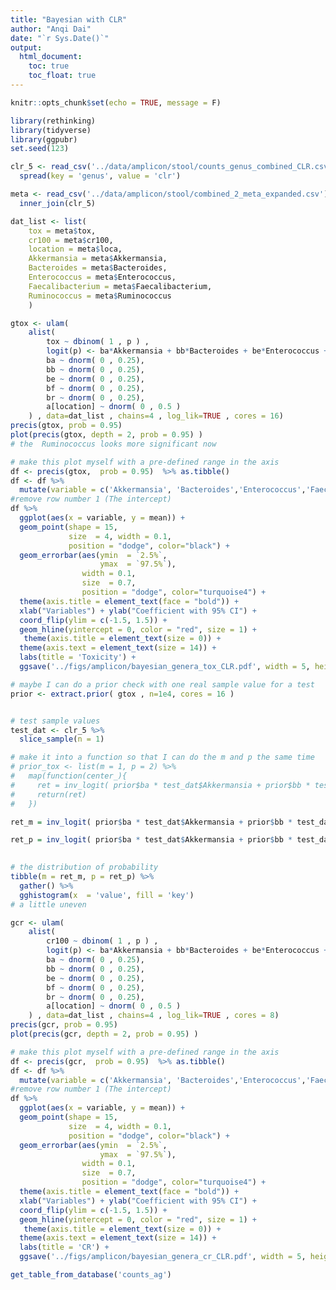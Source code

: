 ```yaml
---
title: "Bayesian with CLR"
author: "Anqi Dai"
date: "`r Sys.Date()`"
output:
  html_document:
    toc: true
    toc_float: true
---
```


```r
knitr::opts_chunk$set(echo = TRUE, message = F)
```

```r
library(rethinking)
library(tidyverse)  
library(ggpubr)
set.seed(123)

```

```r
clr_5 <- read_csv('../data/amplicon/stool/counts_genus_combined_CLR.csv') %>% 
  spread(key = 'genus', value = 'clr') 

meta <- read_csv('../data/amplicon/stool/combined_2_meta_expanded.csv')  %>% 
  inner_join(clr_5) 
```

```r
dat_list <- list(
    tox = meta$tox,
    cr100 = meta$cr100,
    location = meta$loca,
    Akkermansia = meta$Akkermansia,
    Bacteroides = meta$Bacteroides,
    Enterococcus = meta$Enterococcus,
    Faecalibacterium = meta$Faecalibacterium,
    Ruminococcus = meta$Ruminococcus
    ) 
```

```r
gtox <- ulam(
    alist(
        tox ~ dbinom( 1 , p ) ,
        logit(p) <- ba*Akkermansia + bb*Bacteroides + be*Enterococcus + bf*Faecalibacterium + br*Ruminococcus  + a[location] ,
        ba ~ dnorm( 0 , 0.25),
        bb ~ dnorm( 0 , 0.25),
        be ~ dnorm( 0 , 0.25),
        bf ~ dnorm( 0 , 0.25),
        br ~ dnorm( 0 , 0.25),
        a[location] ~ dnorm( 0 , 0.5 )
    ) , data=dat_list , chains=4 , log_lik=TRUE , cores = 16)
precis(gtox, prob = 0.95)   
plot(precis(gtox, depth = 2, prob = 0.95) )   
# the  Ruminococcus looks more significant now
```

```r
# make this plot myself with a pre-defined range in the axis
df <- precis(gtox,  prob = 0.95)  %>% as.tibble()
df <- df %>%
  mutate(variable = c('Akkermansia', 'Bacteroides','Enterococcus','Faecalibacterium','Ruminococcus'))
#remove row number 1 (The intercept)
df %>% 
  ggplot(aes(x = variable, y = mean)) +
  geom_point(shape = 15,
             size  = 4, width = 0.1,
             position = "dodge", color="black") +
  geom_errorbar(aes(ymin  = `2.5%`,
                    ymax  = `97.5%`),
                width = 0.1,
                size  = 0.7,
                position = "dodge", color="turquoise4") +
  theme(axis.title = element_text(face = "bold")) +
  xlab("Variables") + ylab("Coefficient with 95% CI") +
  coord_flip(ylim = c(-1.5, 1.5)) +
  geom_hline(yintercept = 0, color = "red", size = 1) +
   theme(axis.title = element_text(size = 0)) +
  theme(axis.text = element_text(size = 14)) +
  labs(title = 'Toxicity') +
  ggsave('../figs/amplicon/bayesian_genera_tox_CLR.pdf', width = 5, height = 4)
```


```r
# maybe I can do a prior check with one real sample value for a test
prior <- extract.prior( gtox , n=1e4, cores = 16 )


# test sample values
test_dat <- clr_5 %>% 
  slice_sample(n = 1)

# make it into a function so that I can do the m and p the same time
# prior_tox <- list(m = 1, p = 2) %>% 
#   map(function(center_){
#     ret = inv_logit( prior$ba * test_dat$Akkermansia + prior$bb * test_dat$Bacteroides + prior$be * test_dat$Enterococcus +  prior$bf * test_dat$Faecalibacterium + prior$br * test_dat$Ruminococcus + prior$a[, center_] ) 
#     return(ret)
#   }) 

ret_m = inv_logit( prior$ba * test_dat$Akkermansia + prior$bb * test_dat$Bacteroides + prior$be * test_dat$Enterococcus +  prior$bf * test_dat$Faecalibacterium + prior$br * test_dat$Ruminococcus + prior$a[, 1] ) 

ret_p = inv_logit( prior$ba * test_dat$Akkermansia + prior$bb * test_dat$Bacteroides + prior$be * test_dat$Enterococcus +  prior$bf * test_dat$Faecalibacterium + prior$br * test_dat$Ruminococcus + prior$a[, 2] ) 
 

# the distribution of probability
tibble(m = ret_m, p = ret_p) %>% 
  gather() %>% 
  gghistogram(x  = 'value', fill = 'key')
# a little uneven 
```


```r
gcr <- ulam(
    alist(
        cr100 ~ dbinom( 1 , p ) ,
        logit(p) <- ba*Akkermansia + bb*Bacteroides + be*Enterococcus + bf*Faecalibacterium + br*Ruminococcus  + a[location] ,
        ba ~ dnorm( 0 , 0.25),
        bb ~ dnorm( 0 , 0.25),
        be ~ dnorm( 0 , 0.25),
        bf ~ dnorm( 0 , 0.25),
        br ~ dnorm( 0 , 0.25),
        a[location] ~ dnorm( 0 , 0.5 )
    ) , data=dat_list , chains=4 , log_lik=TRUE , cores = 8)
precis(gcr, prob = 0.95)
plot(precis(gcr, depth = 2, prob = 0.95) )
```
```r
# make this plot myself with a pre-defined range in the axis
df <- precis(gcr,  prob = 0.95)  %>% as.tibble()
df <- df %>%
  mutate(variable = c('Akkermansia', 'Bacteroides','Enterococcus','Faecalibacterium','Ruminococcus'))
#remove row number 1 (The intercept)
df %>% 
  ggplot(aes(x = variable, y = mean)) +
  geom_point(shape = 15,
             size  = 4, width = 0.1,
             position = "dodge", color="black") +
  geom_errorbar(aes(ymin  = `2.5%`,
                    ymax  = `97.5%`),
                width = 0.1,
                size  = 0.7,
                position = "dodge", color="turquoise4") +
  theme(axis.title = element_text(face = "bold")) +
  xlab("Variables") + ylab("Coefficient with 95% CI") +
  coord_flip(ylim = c(-1.5, 1.5)) +
  geom_hline(yintercept = 0, color = "red", size = 1) +
   theme(axis.title = element_text(size = 0)) +
  theme(axis.text = element_text(size = 14)) +
  labs(title = 'CR') +
  ggsave('../figs/amplicon/bayesian_genera_cr_CLR.pdf', width = 5, height = 4)

get_table_from_database('counts_ag')
```
